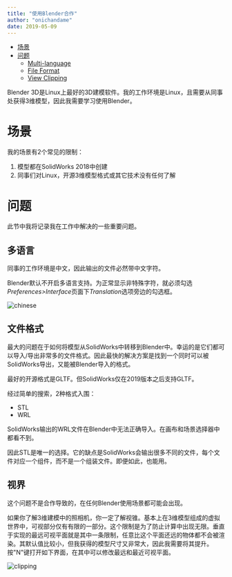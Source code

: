 ```yaml
---
title: "使用Blender合作"
author: "onichandame"
date: 2019-05-09
---
```


<!-- vim-markdown-toc GFM -->

* [场景](#场景)
* [问题](#问题)
  * [Multi-language](#multi-language)
  * [File Format](#file-format)
  * [View Clipping](#view-clipping)

<!-- vim-markdown-toc -->

Blender 3D是Linux上最好的3D建模软件。我的工作环境是Linux，且需要从同事处获得3维模型，因此我需要学习使用Blender。

# 场景

我的场景有2个常见的限制：

1. 模型都在SolidWorks 2018中创建
2. 同事们对Linux，开源3维模型格式或其它技术没有任何了解

# 问题

此节中我将记录我在工作中解决的一些重要问题。

## 多语言

同事的工作环境是中文，因此输出的文件必然带中文字符。

Blender默认不开启多语言支持。为正常显示非特殊字符，就必须勾选*Preferences>Interface*页面下*Translation*选项旁边的勾选框。

![chinese](/image/blender-multilang.png)

## 文件格式

最大的问题在于如何将模型从SolidWorks中转移到Blender中。幸运的是它们都可以导入/导出非常多的文件格式。因此最快的解决方案是找到一个同时可以被SolidWorks导出，又能被Blender导入的格式。

最好的开源格式是GLTF。但SolidWorks仅在2019版本之后支持GLTF。

经过简单的搜索，2种格式入围：

* STL
* WRL

SolidWorks输出的WRL文件在Blender中无法正确导入。在画布和场景选择器中都看不到。

因此STL是唯一的选择。它的缺点是SolidWorks会输出很多不同的文件，每个文件对应一个组件，而不是一个组装文件。即便如此，也能用。

## 视界

这个问题不是合作导致的，在任何Blender使用场景都可能会出现。

如果你了解3维建模中的照相机，你一定了解视锥。基本上在3维模型组成的虚拟世界中，可视部分仅有有限的一部分。这个限制是为了防止计算中出现无限。垂直于实现的最远可视平面就是其中一条限制，任意比这个平面还远的物体都不会被渲染。其默认值比较小，但我获得的模型尺寸又非常大，因此我需要将其提升。按"N"键打开如下界面，在其中可以修改最远和最近可视平面。

![clipping](/image/blender-view-clipping.png)
